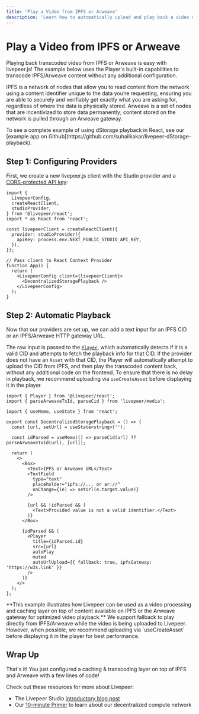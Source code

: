 ```yaml
---
title: 'Play a Video from IPFS or Arweave'
description: 'Learn how to automatically upload and play back a video on IPFS and Arweave with livepeer.js'
---
```



# Play a Video from IPFS or Arweave

Playing back transcoded video from IPFS or Arweave is easy with livepeer.js! The example below uses the Player's built-in capabilities to transcode IPFS/Arweave content without any additional configuration.

IPFS is a network of nodes that allow you to read content from the network using a content identifier unique to the data you’re requesting, ensuring you are able to securely and verifiably get exactly what you are asking for, regardless of where the data is physically stored. Arweave is a set of nodes that are incentivized to store data permanently; content stored on the network is pulled through an Arweave gateway.

<DecentralizedStoragePlayback />

<Callout>
  To see a complete example of using dStorage playback in React, see our
  [example app on
  Github](https://github.com/suhailkakar/livepeer-dStorage-playback).
</Callout>

## Step 1: Configuring Providers

First, we create a new livepeer.js client with the Studio provider and a [CORS-protected API key](/reference/livepeer-js/providers/studio#apikey):

```tsx filename="App.tsx"
import {
  LivepeerConfig,
  createReactClient,
  studioProvider,
} from '@livepeer/react';
import * as React from 'react';

const livepeerClient = createReactClient({
  provider: studioProvider({
    apiKey: process.env.NEXT_PUBLIC_STUDIO_API_KEY,
  }),
});

// Pass client to React Context Provider
function App() {
  return (
    <LivepeerConfig client={livepeerClient}>
      <DecentralizedStoragePlayback />
    </LivepeerConfig>
  );
}
```

## Step 2: Automatic Playback

Now that our providers are set up, we can add a text input for an IPFS CID or an IPFS/Arweave HTTP gateway URL.

The raw input is passed to the [`Player`](/reference/livepeer-js/Player), which automatically detects if it is a valid CID and attempts
to fetch the playback info for that CID. If the provider does not have an `Asset` with that CID, the Player will automatically attempt
to upload the CID from IPFS, and then play the transcoded content back, without any additional code on the frontend. To ensure that there is no delay in playback, we recommend uploading via `useCreateAsset` before displaying it in the player.

```tsx filename="DecentralizedStoragePlayback.tsx"
import { Player } from '@livepeer/react';
import { parseArweaveTxId, parseCid } from 'livepeer/media';

import { useMemo, useState } from 'react';

export const DecentralizedStoragePlayback = () => {
  const [url, setUrl] = useState<string>('');

  const idParsed = useMemo(() => parseCid(url) ?? parseArweaveTxId(url), [url]);

  return (
    <>
      <Box>
        <Text>IPFS or Arweave URL</Text>
        <TextField
          type="text"
          placeholder="ipfs://... or ar://"
          onChange={(e) => setUrl(e.target.value)}
        />

        {url && !idParsed && (
          <Text>Provided value is not a valid identifier.</Text>
        )}
      </Box>

      {idParsed && (
        <Player
          title={idParsed.id}
          src={url}
          autoPlay
          muted
          autoUrlUpload={{ fallback: true, ipfsGateway: 'https://w3s.link' }}
        />
      )}
    </>
  );
};
```

<Callout type="warning" emoji="⚠️">
  **This example illustrates how Livepeer can be used as a video processing and
  caching layer on top of content available on IPFS or the Arweave gateway for
  optimized video playback.** We support fallback to play directly from
  IPFS/Arweave while the video is being uploaded to Livepeer. However, when
  possible, we recommend uploading via `useCreateAsset` before displaying it in
  the player for best performance.
</Callout>

## Wrap Up

That's it! You just configured a caching & transcoding layer on top of IPFS and Arweave with a few lines of code!

Check out these resources for more about Livepeer:

- The Livepeer Studio [introductory blog post](https://livepeer.studio/blog/welcome-livepeer-studio)
- Our [10-minute Primer](https://livepeer.org/primer) to learn about our decentralized compute network
